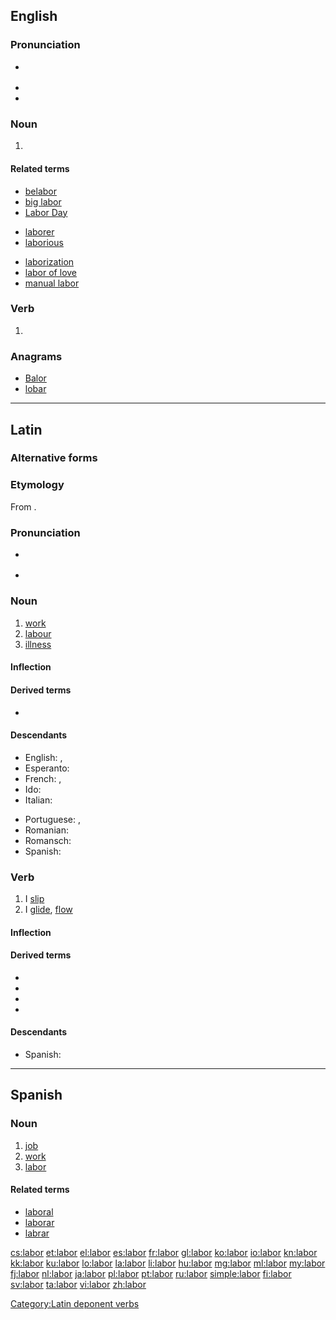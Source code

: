 {{also|Labor}}
==English==
{{wikipedia|dab=labor}}

===Pronunciation===
* {{a|US}} {{IPA|/ˈleɪ.bɚ/}}
* {{audio|en-us-labor.ogg|Audio (US)}}
* {{rhymes|eɪbə(r)}}

===Noun===
{{en-noun|s|-}}

# {{alternative spelling of|labour|from=USA}}

====Related terms====
{{rel-top3|Terms derived from ''labor'' (noun)}}
* [[belabor]]
* [[big labor]]
* [[Labor Day]]
{{rel-mid3}}
* [[laborer]]
* [[laborious]]
{{rel-mid3}}
* [[laborization]]
* [[labor of love]]
* [[manual labor]]
{{rel-bottom}}

===Verb===
{{en-verb}}

# {{alternative spelling of|labour|from=USA}}

===Anagrams===
* [[Balor#English|Balor]]
* [[lobar#English|lobar]]

----

==Latin==

===Alternative forms===
{{la-noun|labos|laboris|labōris|m|third}}

===Etymology===
From {{etyl|ine-pro|la}} {{recons|leh₂b-||to hang loosely|lang=ine-pro}}.

===Pronunciation===
* {{a|Classical}} {{IPA|/ˈla.bor/|lang=la}}
* {{audio|la-cls-labor.ogg|Audio (Classical)}}

===Noun===
{{la-noun|labor|laboris|labōris|m|third}}

# [[work]]
# [[labour]]
# [[illness]]

====Inflection====
{{la-decl-3rd|labor|labor|labor|labōr}}

====Derived terms====
* {{l|la|laboro|labōrō}}

====Descendants====
{{top2}}
* English: {{l|en|labor}}, {{l|en|labour}}
* Esperanto: {{l|eo|laboro}}
* French: {{l|fr|labeur}}, {{l|fr|labour}}
* Ido: {{l|io|laboro}}
* Italian: {{l|it|lavoro}}
{{mid2}}
* Portuguese: {{l|pt|labor}}, {{l|pt|lavor}}
* Romanian: {{l|ro|laboare}}
* Romansch: {{l|rm|lavur}}
* Spanish: {{l|es|labor}}
{{bottom}}

===Verb===
{{la-verb|labor|lābor|labi|lābī|lapsus|lāpsus sum}}

# I [[slip]]
# I [[glide]], [[flow]]

====Inflection====
{{la-conj-3rd-depon|lāb|lāps|11=lab|22=laps}}
<!-- x -->

====Derived terms====
* {{l|la|collabor|collābor}}
* {{l|la|lapso|lapsō}}
* {{l|la|lapsus|lāpsus}}
* {{l|la|relabor|relābor}}

====Descendants====
* Spanish: {{l|es|laborear}}

[[Category:Latin deponent verbs]]

----

==Spanish==

===Noun===
{{es-noun|f|es}}

# [[job]]
# [[work]]
# [[labor]]

====Related terms====
* [[laboral]]
* [[laborar]]
* [[labrar]]

[[cs:labor]]
[[et:labor]]
[[el:labor]]
[[es:labor]]
[[fr:labor]]
[[gl:labor]]
[[ko:labor]]
[[io:labor]]
[[kn:labor]]
[[kk:labor]]
[[ku:labor]]
[[lo:labor]]
[[la:labor]]
[[li:labor]]
[[hu:labor]]
[[mg:labor]]
[[ml:labor]]
[[my:labor]]
[[fj:labor]]
[[nl:labor]]
[[ja:labor]]
[[pl:labor]]
[[pt:labor]]
[[ru:labor]]
[[simple:labor]]
[[fi:labor]]
[[sv:labor]]
[[ta:labor]]
[[vi:labor]]
[[zh:labor]]